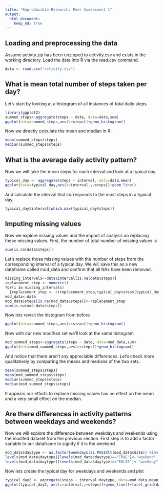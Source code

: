 ```yaml
---
title: "Reproducible Research: Peer Assessment 1"
output: 
  html_document:
    keep_md: true
---
```



## Loading and preprocessing the data
Assume activty.zip has been unzipped to activity.csv and exists in the working directory. Load the data into R via the read.csv command. 
```r
data <- read.csv("activity.csv")
```



## What is mean total number of steps taken per day?
Let's start by looking at a histogram of all instances of total daily steps.
```r
library(ggplot2)
summed_steps<-aggregate(steps ~ date, data=data,sum)
ggplot(data=summed_steps,aes(x=steps))+geom_histogram()
```

Now we directly calculate the mean and median in R. 
```r
mean(summed_steps$steps)
median(summed_steps$steps)
```

## What is the average daily activity pattern?
Now we will take the mean steps for each interval and look at a typical day. 
```r
typical_day <- aggregate(steps ~ interval, data=data,mean)
ggplot(data=typical_day,aes(x=interval,y=steps))+geom_line()
```

And calculate the interval that corresponds to the most steps in a typical day. 
```r
typical_day$interval[which.max(typical_day$steps)]
```

## Imputing missing values
Now we explore missing values and the impact of analysis on replacing these missing values. 
First, the number of total number of missing values is 
```r
sum(is.na(data$steps))
```
Let's replace those missing values with the number of steps from the corresponding interval of a typical day. We will save this as a new dataframe called mod_data and confirm that all NAs have been removed. 
```r
missing_intervals<-data$interval[is.na(data$steps)]
replacement_step <- numeric()
for(i in missing_intervals)
  {replacement_step <- c(replacement_step,typical_day$steps[typical_day$interval==i])}
mod_data<-data
mod_data$steps[is.na(mod_data$steps)]<-replacement_step
sum(is.na(mod_data$steps))
```
Now lets revisit the histogram from before
```r
ggplot(data=summed_steps,aes(x=steps))+geom_histogram()
```

Now with our new modified set we'll look at the same histogram
```r
mod_summed_steps<-aggregate(steps ~ date, data=mod_data,sum)
ggplot(data=mod_summed_steps,aes(x=steps))+geom_histogram()
```

And notice that there aren't any appreciable differences. Let's check more qualitatively by comparing the means and medians of the two sets. 

```r
mean(summed_steps$steps)
mean(mod_summed_steps$steps)
median(summed_steps$steps)
median(mod_summed_steps$steps)
```

It appears our efforts to replace missing values has no effect on the mean and a very small effect on the median. 

## Are there differences in activity patterns between weekdays and weekends?
Now we will explore the difference between weekdays and weekends using the modifed dataset from the previous section. First step is to add a factor variable to our dataframe to signify if it is the weekend

```r
mod_data$daytype <- as.factor(weekdays(as.POSIXlt(mod_data$date)) %in% c("Saturday","Sunday"))
levels(mod_data$daytype)[levels(mod_data$daytype)=="TRUE"]<-"weekend"
levels(mod_data$daytype)[levels(mod_data$daytype)=="FALSE"]<-"weekday"
```

Now lets create the typical day for weekdays and weekends and plot 
```r
typical_day2 <- aggregate(steps ~ interval+daytype, data=mod_data,mean)
ggplot(typical_day2, aes(x=interval,y=steps))+geom_line()+facet_grid(daytype~.)
```


